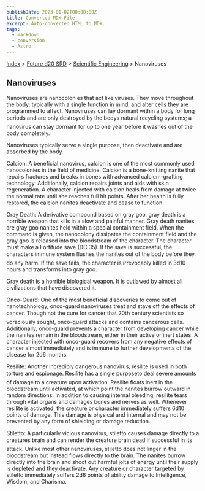 ```yaml
---
publishDate: 2023-01-02T00:00:00Z
title: Converted MDX File
excerpt: Auto-converted HTML to MDX.
tags:
  - markdown
  - conversion
  - Astro
---
```


[Index](-index) > [Future d20 SRD](future-d20-srd-index) > [Scientific Engineering](future-d20-srd-scientific-engineering-index) > Nanoviruses

## Nanoviruses

Nanoviruses are nanocolonies that act like viruses. They move throughout the body, typically with a single function in mind, and alter cells they are programmed to affect. Nanoviruses can lay dormant within a body for long periods and are only destroyed by the bodys natural recycling systems; a nanovirus can stay dormant for up to one year before it washes out of the body completely.

Nanoviruses typically serve a single purpose, then deactivate and are absorbed by the body.

Calcion: A beneficial nanovirus, calcion is one of the most commonly used nanocolonies in the field of medicine. Calcion is a bone-knitting nanite that repairs fractures and breaks in bones with advanced calcium-grafting technology. Additionally, calcion repairs joints and aids with skin regeneration. A character injected with calcion heals from damage at twice the normal rate until she reaches full hit points. After her health is fully restored, the calcion nanites deactivate and cease to function.

Gray Death: A derivative compound based on gray goo, gray death is a horrible weapon that kills in a slow and painful manner. Gray death nanites are gray goo nanites held within a special containment field. When the command is given, the nanocolony dissipates the containment field and the gray goo is released into the bloodstream of the character. The character must make a Fortitude save (DC 35). If the save is successful, the characters immune system flushes the nanites out of the body before they do any harm. If the save fails, the character is irrevocably killed in 3d10 hours and transforms into gray goo.

Gray death is a horrible biological weapon. It is outlawed by almost all civilizations that have discovered it.

Onco-Guard: One of the most beneficial discoveries to come out of nanotechnology, onco-guard nanoviruses treat and stave off the effects of cancer. Though not the cure for cancer that 20th century scientists so voraciously sought, onco-guard attacks and contains cancerous cells. Additionally, onco-guard prevents a character from developing cancer while the nanites remain in the bloodstream, either in their active or inert states. A character injected with onco-guard recovers from any negative effects of cancer almost immediately and is immune to further developments of the disease for 2d6 months.

Resilite: Another incredibly dangerous nanovirus, resilite is used in both torture and espionage. Resilite has a single purposeto deal severe amounts of damage to a creature upon activation. Resilite floats inert in the bloodstream until activated, at which point the nanites burrow outward in random directions. In addition to causing internal bleeding, resilite tears through vital organs and damages bones and nerves as well. Whenever resilite is activated, the creature or character immediately suffers 6d10 points of damage. This damage is physical and internal and may not be prevented by any form of shielding or damage reduction.

Stiletto: A particularly vicious nanovirus, stiletto causes damage directly to a creatures brain and can render the creature brain dead if successful in its attack. Unlike most other nanoviruses, stiletto does not linger in the bloodstream but instead flows directly to the brain. The nanites burrow directly into the brain and shoot out harmful jolts of energy until their supply is depleted and they deactivate. Any creature or character targeted by stiletto immediately suffers 2d6 points of ability damage to Intelligence, Wisdom, and Charisma.
